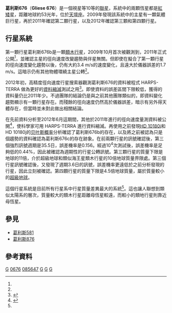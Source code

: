 {{noteTA
|T=zh-cn:格利泽676; zh-tw:葛利斯676; zh-hk:格利澤676;
|G1=天文学
}}
{{Starbox begin 
| name = [[Gliese_Catalogue_of_Nearby_Stars|Gliese]] 676 
}}
{{Starbox observe 
| epoch = J2000.0
| constell = [[天壇座|天壇座]]
| ra = {{RA|17|30|11.2042}}
| dec = {{DEC|–51|38|13.116}}
| appmag_v = 9.59
}} 
{{Starbox character 
| class = M0V/M3V
| appmag_1_passband = B
| appmag_1 = 11.05/14.8
| appmag_2_passband = J
| appmag_2 = 6.711
| appmag_3_passband = H
| appmag_3 = 6.082
| appmag_4_passband = K
| appmag_4 = 5.825
| r-i = 
| v-r = 
| b-v = 1.46
| u-b = 
| variable = 
}} 
{{Starbox astrometry 
| radial_v = 
| prop_mo_ra = –259.23
| prop_mo_dec = –185.69
| parallax = 61.98
| p_error = 1.81
| absmag_v = 8.55
}} 
{{Starbox detail 
| mass = 0.71 ± 0.04<ref name=discovery2>{{cite journal | url=http://www.aanda.org/articles/aa/abs/2011/02/aa16034-10/aa16034-10.html | last1=Forveille | first1=T. | title=The HARPS search for southern extrasolar planets XXVI. Two giant planets around M0 dwarfs | journal=[[Astronomy_and_Astrophysics|Astronomy and Astrophysics]] | volume=526 | year=2011 | doi=10.1051/0004-6361/201016034 | last2=Bonfils | first2=X. | last3=Curto | first3=G. Lo | last4=Delfosse | first4=X. | last5=Udry | first5=S. | last6=Bouchy | first6=F. | last7=Lovis | first7=C. | last8=Mayor | first8=M. | last9=Moutou | first9=C. | display-authors=1 | bibcode=2011A&A...526A.141F | access-date=2012-07-10 | archive-date=2021-02-27 | archive-url=https://web.archive.org/web/20210227053402/https://www.aanda.org/articles/aa/abs/2011/02/aa16034-10/aa16034-10.html | dead-url=no }}([http://xxx.lanl.gov/abs/1012.1168 web Preprint]{{Dead link|date=2019年11月 |bot=InternetArchiveBot |fix-attempted=yes }})</ref><ref name="4-planet"/>
| radius = 
| gravity = 
| luminosity = 0.082<ref name=discovery2/>
| temperature = 
| metal_fe = 0.23 ± 0.10<ref name=discovery2/>
| age = 
| rotation = 
}} 
{{Starbox catalog 
| names = [[Durchmusterung|CD]]–51°10924, [[Hipparcos_catalogue|HIP]] 85647, [[Luyten_Two-Tenths_catalogue|LTT]] 6947/6948, [[New_Luyten_Two-Tenths_catalogue|NLTT]] 44859, [[New_Suspected_Variable_catalog|NSV]] 8846
}}
{{Starbox reference
| Simbad = GJ+676A
| NSTED = GJ+676A
| EPE = GJ+676A
}}
{{Starbox end}}

'''葛利斯676'''（'''Gliese 676'''）是一個視星等10等的[[聯星|聯星]]，系統中的兩顆恆星都是[[紅矮星|紅矮星]]，距離地球約53光年，位於[[天壇座|天壇座]]。2009年發現該系統中的主星有一顆氣體巨行星，再於2011年確認第二顆行星，以及2012年確認第三顆和第四顆行星。

==行星系統==
第一顆行星葛利斯676b是一顆[[類木行星|類木行星]]，2009年10月首次被觀測到，2011年正式公開<ref name=discovery2/>，並確認主星的徑向速度改變趨勢與伴星無關。但即使在擬合了第一顆行星的徑向速度變化趨勢以後，仍有大約3.4 m/s的速度變化，且遠大於儀器誤差的1.7 m/s。這暗示仍有其他物體環繞主星公轉<ref name=discovery2/>。

2012年初，高精度徑向速度行星搜索器觀測葛利斯676的資料被程式 HARPS-TERRA 做為更好的[[資料縮減|資料縮減]]測試之用<ref name="HARPS-TERRA">{{cite journal
 |last =Anglada-Escudé |first=Guillem
 |coauthors = Butler, R. Paul
 |year = 2012
 |title = The HARPS-TERRA Project. I. Description of the Algorithms, Performance, and New Measurements on a Few Remarkable Stars Observed by HARPS
 |url =https://archive.org/details/arxiv-1202.2570 |arxiv = 1202.2570
 |bibcode = 2012ApJS..200...15A
}}</ref>。即使資料的誤差區間下限較低，獲得的資料量仍比2011年少。不過團隊的結論仍是與之前其他團隊類似的，即資料變化趨勢顯示有一顆行星存在。而殘餘的徑向速度仍然高於儀器誤差，暗示有另外得天體存在，但當時並未對此做出相關結論。

在先前資料分析至2012年6月這期間，其他於2011年進行的徑向速度量測資料被公開<ref name="4-planet">{{cite journal
 |last = Anglada-Escudé |first=Guillem
 |coauthors = Tuomi, Mikko
 |year = 2012
 |title = A planetary system with gas giants and super-Earths around the nearby M dwarf GJ 676A. Optimizing data analysis techniques for the detection of multi-planetary systems
 |arxiv = 1206.7118
 |bibcode = 2012arXiv1206.7118A
}}</ref>，使科學家可用 HARPS-TERRA 進行資料縮減。再使用之前發現[[HD_10180|HD 10180]]i和HD 10180j的[[贝叶斯概率|贝叶斯概率]]分析確認了葛利斯676b的存在，以及將之前被認為只是個趨勢的資料確認為葛利斯676c的存在跡象。在前兩顆行星的訊號確認後，第三個強烈訊號週期是35.5日，誤差機率是0.156。經過10<sup>4</sup>次測試後，誤差機率是足夠低的0.44%，因此被確認為週期性的行星公轉訊號。第三顆行星的質量下限是地球的11倍，介於超級地球和類似海王星類木行星的10倍地球質量界限處。第三個行星訊號確認後，又發現了週期3.6日的訊號，誤差機率更遠低於之前分析發現的行星，因此立刻被確認。第四顆行星的質量下限是4.5倍地球質量，屬於質量較小的[[超級地球|超級地球]]。

這個行星系統是目前所有行星系中行星質量差異最大的系統<ref name="4-planet"/>。這也讓人聯想到類似太陽系的層次，質量較大的類木行星距離母恆星較遠，而較小的類地行星則靠近母恆星。

{{OrbitboxPlanet begin
| table_ref = <ref name="4-planet"/>
| name = Gliese 676 A
}}
{{OrbitboxPlanet
| exoplanet = d
| mass_earth = ≥4.4 ± 0.7
| period = 3.6000 ± 0.0008
| semimajor = 0.0413 ± 0.0014
| eccentricity = 0.15 ± 0.09
}}
{{OrbitboxPlanet
| exoplanet = e
| mass_earth = ≥11.5 ± 1.5
| period = 35.37 ± 0.07
| semimajor = 0.187 ± 0.007
| eccentricity = 0.24 ± 0.12
}}
{{OrbitboxPlanet
| exoplanet = b
| mass = ≥4.95 ± 0.31
| period = 1050.3 ± 1.2
| semimajor = 1.80 ± 0.07
| eccentricity = 0.328 ± 0.004
}}
{{OrbitboxPlanet
| exoplanet = c
| mass = ≥3
| period = 4400
| semimajor = 5.2
| eccentricity = 0.2
}}
{{Orbitbox end}}

== 參見 ==
* [[葛利斯581|葛利斯581]]
* [[葛利斯876|葛利斯876]]

== 參考資料 ==
{{reflist}}

{{Sky|17|30|11.2042|-|51|38|13.116|52.6}}

{{Stars of Ara}}

[[Category:紅矮星|G]]
[[Category:格利泽和GJ天体|0676]]
[[Category:HIP天體|085647]]
[[Category:天壇座|G]]
[[Category:聯星|G]]
[[Category:行星系|G]]